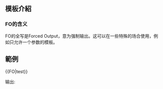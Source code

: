 <includeonly><!-- 在這裡加入模板的保護標識 --></includeonly><noinclude>{{Documentation subpage}}</noinclude>
<!-- 在本行下編輯模板說明 -->
== 模板介紹 ==
=== FO的含义 ===
FO的全写是Forced Output，意为强制输出。这可以在一些特殊的场合使用，例如只允许一个参数的模板。

== 範例 ==
<nowiki>{{FO|test}}</nowiki>

输出:{{FO|test}}
<includeonly>
<!-- 本行下加入模板的分類 -->

</includeonly>